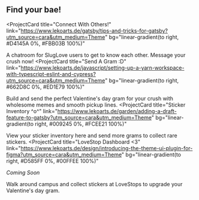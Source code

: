 ## Find your bae!

<ProjectCard
  title="Connect With Others!"
  link="https://www.lekoarts.de/gatsby/tips-and-tricks-for-gatsby?utm_source=cara&utm_medium=Theme"
  bg="linear-gradient(to right, #D4145A 0%, #FBB03B 100%)"
>
  A chatroom for SlugLove users to get to know each other. Message your crush now!
</ProjectCard>
<ProjectCard
  title="Send A Gram :D"
  link="https://www.lekoarts.de/javascript/setting-up-a-yarn-workspace-with-typescript-eslint-and-cypress?utm_source=cara&utm_medium=Theme"
  bg="linear-gradient(to right, #662D8C 0%, #ED1E79 100%)"
>
  Build and send the perfect Valentine's day gram for your crush with wholesome memes and smooth pickup lines.
</ProjectCard>
<ProjectCard
  title="Sticker Inventory ^o^"
  link="https://www.lekoarts.de/garden/adding-a-draft-feature-to-gatsby?utm_source=cara&utm_medium=Theme"
  bg="linear-gradient(to right, #009245 0%, #FCEE21 100%)"
>
  View your sticker inventory here and send more grams to collect rare stickers.
</ProjectCard>
<ProjectCard
  title="LoveStop Dashboard <3"
  link="https://www.lekoarts.de/design/introducing-the-theme-ui-plugin-for-figma?utm_source=cara&utm_medium=Theme"
  bg="linear-gradient(to right, #D585FF 0%, #00FFEE 100%)"
>
  *Coming Soon*
  
  Walk around campus and collect stickers at LoveStops to upgrade your Valentine's day gram.
</ProjectCard>
